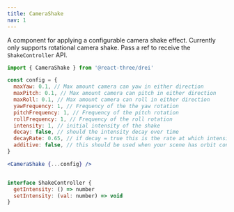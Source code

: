 ```yaml
---
title: CameraShake
nav: 1
---
```


A component for applying a configurable camera shake effect. Currently only supports rotational camera shake. Pass a ref to receive the `ShakeController` API.

```jsx
import { CameraShake } from '@react-three/drei'

const config = {
  maxYaw: 0.1, // Max amount camera can yaw in either direction
  maxPitch: 0.1, // Max amount camera can pitch in either direction
  maxRoll: 0.1, // Max amount camera can roll in either direction
  yawFrequency: 1, // Frequency of the the yaw rotation
  pitchFrequency: 1, // Frequency of the pitch rotation
  rollFrequency: 1, // Frequency of the roll rotation
  intensity: 1, // initial intensity of the shake
  decay: false, // should the intensity decay over time
  decayRate: 0.65, // if decay = true this is the rate at which intensity will reduce at
  additive: false, // this should be used when your scene has orbit controls
}

<CameraShake {...config} />


interface ShakeController {
  getIntensity: () => number
  setIntensity: (val: number) => void
}
```

<StoryBook lib="drei" id="staging-camerashake--camera-shake-story" />

